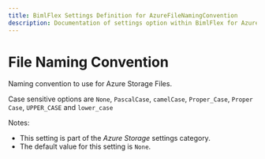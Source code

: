 ---
title: BimlFlex Settings Definition for AzureFileNamingConvention
description: Documentation of settings option within BimlFlex for AzureFileNamingConvention
---
<head>
  <meta name="varigenceProduct" content="BimlFlex"></meta>
  <meta name="varigenceArticleType" content="Reference"></meta>
</head>


# File Naming Convention

Naming convention to use for Azure Storage Files.

Case sensitive options are `None`, `PascalCase`, `camelCase`, `Proper_Case`, `Proper Case`, `UPPER_CASE` and `lower_case`

Notes:

* This setting is part of the *Azure Storage* settings category.
* The default value for this setting is `None`.
